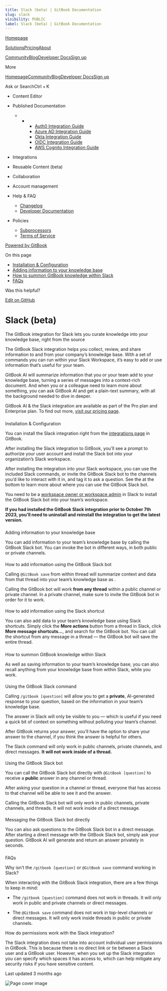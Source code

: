 ```yaml
---
title: Slack (beta) | GitBook Documentation
slug: slack
visibility: PUBLIC
label: Slack (beta) | GitBook Documentation
---
```

[Homepage](https://www.gitbook.com/)

[Solutions](https://www.gitbook.com/solutions/public-docs)[Pricing](https://www.gitbook.com/pricing)[About](https://www.gitbook.com/about)

[Community](https://github.com/GitbookIO/community)[Blog](https://www.gitbook.com/blog)[Developer Docs](https://developer.gitbook.com/)[Sign up](https://gitbook.com/join)

More

[Homepage](https://www.gitbook.com/)[Community](https://github.com/GitbookIO/community)[Blog](https://www.gitbook.com/blog)[Developer Docs](https://developer.gitbook.com/)[Sign up](https://gitbook.com/join)

Ask or SearchCtrl + K

*   Content Editor
    
*   Published Documentation
    
    *   *   *   [Auth0 Integration Guide](https://developer.gitbook.com/visitor-authentication/guides/integrations/how-to-use-auth0-integration-for-visitor-authentication)
            *   [Azure AD Integration Guide](https://developer.gitbook.com/visitor-authentication/guides/integrations/how-to-use-azure-ad-integration-for-visitor-authentication)
            *   [Okta Integration Guide](https://developer.gitbook.com/visitor-authentication/guides/integrations/how-to-use-okta-integration-for-visitor-authentication)
            *   [OIDC Integration Guide](https://developer.gitbook.com/visitor-authentication/guides/integrations/how-to-use-the-oidc-integration-for-visitor-authentication)
            *   [AWS Cognito Integration Guide](https://developer.gitbook.com/visitor-authentication/guides/integrations/how-to-use-the-aws-cognito-integration-for-visitor-authentication)
            
        
    
*   Integrations
    
*   Reusable Content (beta)
    
*   Collaboration
    
*   Account management
    
*   Help & FAQ
    
    *   [Changelog](https://changelog.gitbook.com/)
    *   [Developer Documentation](https://developer.gitbook.com/)
*   Policies
    
    *   [Subprocessors](https://policies.gitbook.com/security/subprocessors)
    *   [Terms of Service](https://policies.gitbook.com/terms)

[Powered by GitBook](https://www.gitbook.com/?utm_source=content&utm_medium=trademark&utm_campaign=NkEGS7hzeqa35sMXQZ4X)

On this page

*   [Installation & Configuration](#installation-and-configuration)
*   [Adding information to your knowledge base](#adding-information-to-your-knowledge-base)
*   [How to summon GitBook knowledge within Slack](#how-to-summon-gitbook-knowledge-within-slack)
*   [FAQs](#faqs)

Was this helpful?

[Edit on GitHub](https://github.com/GitbookIO/public-docs/blob/main/integrations/slack.md)

Slack (beta)
============

The GitBook integration for Slack lets you curate knowledge into your knowledge base, right from the source

The GitBook Slack integration helps you collect, review, and share information to and from your company’s knowledge base. With a set of commands you can run within your Slack Workspace, it’s easy to add or use information that’s useful for your team.

GitBook AI will summarize information that you or your team add to your knowledge base, turning a series of messages into a context-rich document. And when you or a colleague need to learn more about something, you can ask GitBook AI and get a plain-text summary, with all the background needed to dive in deeper.

GitBook AI & the Slack integration are available as part of the Pro plan and Enterprise plan. To find out more, [visit our pricing page](https://www.gitbook.com/pricing).

### 

[](#installation-and-configuration)

Installation & Configuration

You can install the Slack integration right from the [integrations page](https://app.gitbook.com/integrations/slack) in GitBook.

After installing the Slack integration to GitBook, you’ll see a prompt to authorize your user account and install the Slack bot into your organization’s Slack workspace.

After installing the integration into your Slack workspace, you can use the included Slack commands, or invite the GitBook Slack bot to the channels you’d like to interact with it in, and tag it to ask a question. See the at the bottom to learn more about where you can use the GitBook Slack bot.

You need to be a [workspace owner or workspace admin](https://slack.com/intl/en-gb/help/articles/360018112273-Types-of-roles-in-Slack) in Slack to install the GitBook Slack bot into your team’s workspace.

**If you had installed the GitBook Slack integration prior to October 7th 2023, you’ll need to uninstall and reinstall the integration to get the latest version.**

### 

[](#adding-information-to-your-knowledge-base)

Adding information to your knowledge base

You can add information to your team’s knowledge base by calling the GitBook Slack bot. You can invoke the bot in different ways, in both public or private channels.

#### 

[](#how-to-add-information-using-the-gitbook-slack-bot)

How to add information using the GitBook Slack bot

Calling `@GitBook save` from within thread will summarize context and data from that thread into your team’s knowledge base as .

Calling the GitBook bot will work **from any thread** within a public channel or private channel. In a private channel, make sure to invite the GitBook bot in order for it to work.

#### 

[](#how-to-add-information-using-the-slack-shortcut)

How to add information using the Slack shortcut

You can also add data to your team’s knowledge base using Slack shortcuts. Simply click the **More actions** button from a thread in Slack, click **More message shortcuts…**, and search for the GitBook bot. You can call the shortcut from any message in a thread — the GitBook bot will save the entire thread.

### 

[](#how-to-summon-gitbook-knowledge-within-slack)

How to summon GitBook knowledge within Slack

As well as saving information to your team’s knowledge base, you can also recall anything from your knowledge base from within Slack, while you work.

#### 

[](#using-the-gitbook-slack-command)

Using the GitBook Slack command

Calling `/gitbook [question]` will allow you to get a **private**, AI-generated response to your question, based on the information in your team’s knowledge base.

The answer in Slack will only be visible to you — which is useful if you need a quick bit of context on something without polluting your team’s channel.

After GitBook returns your answer, you’ll have the option to share your answer to the channel, if you think the answer is helpful for others.

The Slack command will only work in public channels, private channels, and direct messages. **It will not work inside of a thread.**

#### 

[](#using-the-gitbook-slack-bot)

Using the GitBook Slack bot

You can call the GitBook Slack bot directly with `@GitBook [question]` to receive a **public** answer in any channel or thread.

After asking your question in a channel or thread, everyone that has access to that channel will be able to see it and the answer.

Calling the GitBook Slack bot will only work in public channels, private channels, and threads. It will not work inside of a direct message.

#### 

[](#messaging-the-gitbook-slack-bot-directly)

Messaging the GitBook Slack bot directly

You can also ask questions to the GitBook Slack bot in a direct message. After starting a direct message with the GitBook Slack bot, simply ask your question. GitBook AI will generate and return an answer privately in seconds.

### 

[](#faqs)

FAQs

Why isn’t the `/gitbook [question]` or `@GitBook save` command working in Slack?[](#why-isnt-the-gitbook-question-or-gitbook-save-command-working-in-slack)

When interacting with the GitBook Slack integration, there are a few things to keep in mind:

*   The `/gitbook [question]` command does not work in threads. It will only work in public and private channels or direct messages.
    
*   The `@GitBook save` command does not work in top-level channels or direct messages. It will only work inside threads in public or private channels.
    

How do permissions work with the Slack integration?[](#how-do-permissions-work-with-the-slack-integration)

The Slack integration does not take into account individual user permissions in GitBook. This is because there is no direct link or tie between a Slack user and a GitBook user. However, when you set up the Slack integration you can specify which spaces it has access to, which can help mitigate any security risks if you have sensitive content.

Last updated 3 months ago

![Page cover image](https://docs.gitbook.com/~gitbook/image?url=https%3A%2F%2F1050631731-files.gitbook.io%2F%7E%2Ffiles%2Fv0%2Fb%2Fgitbook-x-prod.appspot.com%2Fo%2Fspaces%252FNkEGS7hzeqa35sMXQZ4X%252Fuploads%252FKMzt4gh8XHszhtk0YwLT%252FSlack.png%3Falt%3Dmedia%26token%3Dc8b0cb31-65fe-4ddd-a079-0c01b394d28a&width=1248&dpr=4&quality=100&sign=215abcd0&sv=1)

